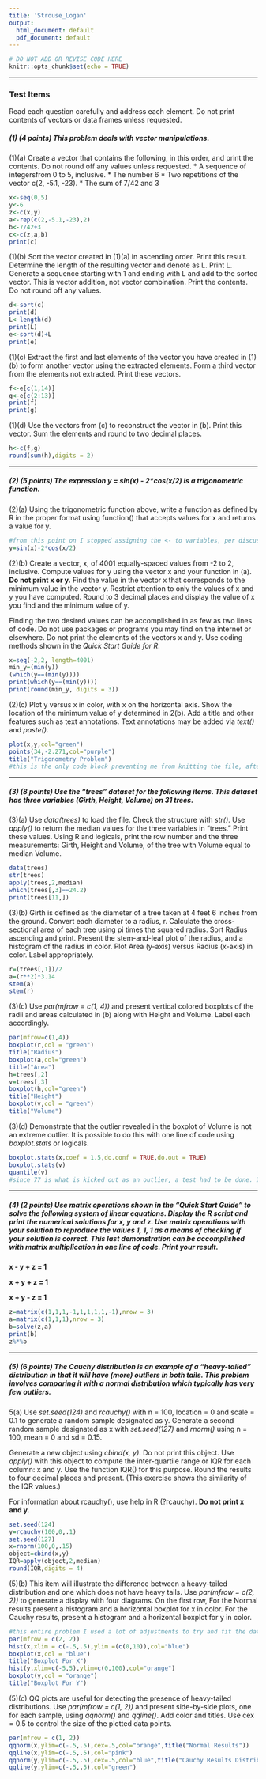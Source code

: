 ```yaml
---
title: 'Strouse_Logan'
output:
  html_document: default
  pdf_document: default
---
```


```r
# DO NOT ADD OR REVISE CODE HERE
knitr::opts_chunk$set(echo = TRUE)
```


-----

### Test Items

Read each question carefully and address each element.  Do not print contents of vectors or data frames unless requested.

##### (1) (4 points) This problem deals with vector manipulations.

(1)(a)  Create a vector that contains the following, in this order, and print the contents.  Do not round off any values unless requested.
* A sequence of integersfrom 0 to 5, inclusive.
* The number 6
* Two repetitions of the vector c(2, -5.1, -23).
* The sum of 7/42 and 3

```r
x<-seq(0,5)
y<-6
z<-c(x,y)
a<-rep(c(2,-5.1,-23),2)
b<-7/42+3
c<-c(z,a,b)
print(c)
```

(1)(b)  Sort the vector created in (1)(a) in ascending order.  Print this result.  Determine the length of the resulting vector and denote as L. Print L. Generate a sequence starting with 1 and ending with L and add to the sorted vector. This is vector addition, not vector combination.  Print the contents.  Do not round off any values.

```r
d<-sort(c)
print(d)
L<-length(d)
print(L)
e<-sort(d)+L
print(e)
```

(1)(c) Extract the first and last elements of the vector you have created in (1)(b) to form another vector using the extracted elements. Form a third vector from the elements not extracted. Print these vectors.

```r
f<-e[c(1,14)]
g<-e[c(2:13)]
print(f)
print(g)
```

(1)(d) Use the vectors from (c) to reconstruct the vector in (b). Print this vector. Sum the elements and round to two decimal places.

```r
h<-c(f,g)
round(sum(h),digits = 2)
```

-----

##### (2) (5 points) The expression y = sin(x) - 2*cos(x/2) is a trigonometric function.

(2)(a) Using the trigonometric function above, write a function as defined by R in the proper format using function() that accepts values for x and returns a value for y.

```r
#from this point on I stopped assigning the <- to variables, per discussion with TA that R operates linearly in each code block
y=sin(x)-2*cos(x/2)
```

(2)(b) Create a vector, x, of 4001 equally-spaced values from -2 to 2, inclusive. Compute values for y using the vector x and your function in (a).  **Do not print x or y.**  Find the value in the vector x that corresponds to the minimum value in the vector y. Restrict attention to only the values of x and y you have computed. Round to 3 decimal places and display the value of x you find and the minimum value of y.

Finding the two desired values can be accomplished in as few as two lines of code.  Do not use packages or programs you may find on the internet or elsewhere. Do not print the elements of the vectors x and y. Use coding methods shown in the *Quick Start Guide for R*.

```r
x=seq(-2,2, length=4001)
min_y=(min(y))
(which(y==(min(y))))
print(which(y==(min(y))))
print(round(min_y, digits = 3))
```

(2)(c) Plot y versus x in color, with x on the horizontal axis. Show the location of the minimum value of y determined in 2(b).  Add a title and other features such as text annotations. Text annotations may be added via *text()* and *paste()*.

```r
plot(x,y,col="green")
points(34,-2.271,col="purple")
title("Trigonometry Problem")
#this is the only code block preventing me from knitting the file, after emailing with TA I was unable to successfully fix this. This is my fault but I greatly appreciate Todd's help. I moved this to False to enable the knitting.
```

-----

##### (3) (8 points) Use the "trees" dataset for the following items. This dataset has three variables (Girth, Height, Volume) on 31 trees.

(3)(a) Use *data(trees)* to load the file.  Check the structure with *str()*. Use *apply()* to return the median values for the three variables in "trees." Print these values.  Using R and logicals, print the row number and the three measurements: Girth, Height and Volume, of the tree with Volume equal to median Volume.

```r
data(trees)
str(trees)
apply(trees,2,median)
which(trees[,3]==24.2)
print(trees[11,])
```

(3)(b) Girth is defined as the diameter of a tree taken at 4 feet 6 inches from the ground. Convert each diameter to a radius, r. Calculate the cross-sectional area of each tree using pi times the squared radius. Sort Radius ascending and print. Present the stem-and-leaf plot of the radius, and a histogram of the radius in color. Plot Area (y-axis) versus Radius (x-axis)  in color.  Label appropriately.

```r
r=(trees[,1])/2
a=(r**2)*3.14
stem(a)
stem(r)
```

(3)(c) Use *par(mfrow = c(1, 4))* and present vertical colored boxplots of the radii and areas calculated in (b) along with Height and Volume. Label each accordingly.

```r
par(mfrow=c(1,4))
boxplot(r,col = "green")
title("Radius")
boxplot(a,col="green")
title("Area")
h=trees[,2]
v=trees[,3]
boxplot(h,col="green")
title("Height")
boxplot(v,col = "green")
title("Volume")
```

(3)(d) Demonstrate that the outlier revealed in the boxplot of Volume is not an extreme outlier.  It is possible to do this with one line of code using *boxplot.stats* or logicals.

```r
boxplot.stats(x,coef = 1.5,do.conf = TRUE,do.out = TRUE)
boxplot.stats(v)
quantile(v)
#since 77 is what is kicked out as an outlier, a test had to be done. It is showing as one quantile above the upper 3rd and not 1.5 quantiles above the third. As such, it is not an Extreme Outlier.
```

-----

##### (4) (2 points) Use matrix operations shown in the "Quick Start Guide" to solve the following system of linear equations. Display the R script and print the numerical solutions for x, y and z. Use matrix operations with your solution to reproduce the values 1, 1, 1 as a means of checking if your solution is correct.  This last demonstration can be accomplished with matrix multiplication in one line of code. Print your result.  

**x - y + z = 1**

**x + y + z = 1**

**x + y - z = 1**

```r
z=matrix(c(1,1,1,-1,1,1,1,1,-1),nrow = 3)
a=matrix(c(1,1,1),nrow = 3)
b=solve(z,a)
print(b)
z%*%b
```

-----

##### (5) (6 points) The Cauchy distribution is an example of a "heavy-tailed" distribution in that it will have (more) outliers in both tails.  This problem involves comparing it with a normal distribution which typically has very few outliers.  

5(a) Use *set.seed(124)* and *rcauchy()* with n = 100, location = 0 and scale = 0.1 to generate a random sample designated as y.  Generate a second random sample designated as x with *set.seed(127)* and *rnorm()* using n = 100, mean = 0 and sd = 0.15.  

Generate a new object using *cbind(x, y)*. Do not print this object.  Use *apply()* with this object to compute the inter-quartile range or IQR for each column:  x and y. Use the function IQR() for this purpose. Round the results to four decimal places and present.  (This exercise shows the similarity of the IQR values.)

For information about rcauchy(), use help in R (?rcauchy).  **Do not print x and y.**

```r
set.seed(124)
y=rcauchy(100,0,.1)
set.seed(127)
x=rnorm(100,0,.15)
object=cbind(x,y)
IQR=apply(object,2,median)
round(IQR,digits = 4)
```

(5)(b) This item will illustrate the difference between a heavy-tailed distribution and one which does not have heavy tails.  Use *par(mfrow = c(2, 2))* to generate a display with four diagrams. On the first row, For the Normal results present a histogram and a horizontal boxplot for x in color.  For the Cauchy results, present a histogram and a horizontal boxplot for y in color.    

```r
#this entire problem I used a lot of adjustments to try and fit the data on the graph in a feasible manner through manipulating the xlim
par(mfrow = c(2, 2))
hist(x,xlim = c(-.5,.5),ylim =(c(0,10)),col="blue")
boxplot(x,col = "blue")
title("Boxplot For X")
hist(y,xlim=c(-5,5),ylim=c(0,100),col="orange")
boxplot(y,col = "orange")
title("Boxplot For Y")
```

(5)(c) QQ plots are useful for detecting the presence of heavy-tailed distributions. Use *par(mfrow = c(1, 2))* and present side-by-side plots, one for each sample, using *qqnorm()* and *qqline()*.  Add color and titles. Use cex = 0.5 to control the size of the plotted data points.

```r
par(mfrow = c(1, 2))
qqnorm(x,ylim=c(-.5,.5),cex=.5,col="orange",title("Normal Results"))
qqline(x,ylim=c(-.5,.5),col="pink")
qqnorm(y,ylim=c(-.5,.5),cex=.5,col="blue",title("Cauchy Results Distribution"))
qqline(y,ylim=c(-.5,.5),col="green")
```